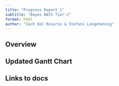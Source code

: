 ```yaml
---
title: "Progress Report 1"
subtitle: "Bayes BATS Tier-2"
format: html
author: "Zach del Rosario & Stefani Langehennig"
---
```


## Overview

## Updated Gantt Chart

## Links to docs
